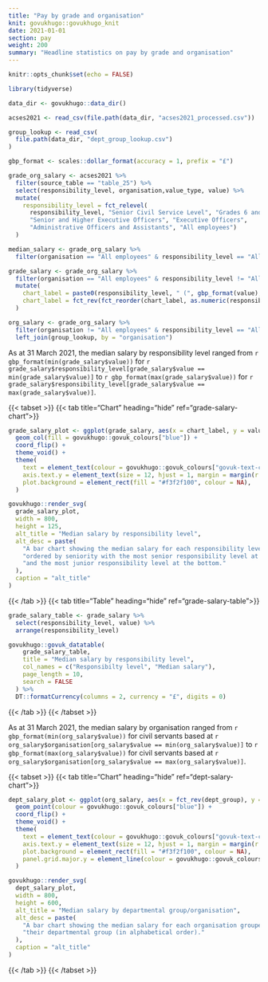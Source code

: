 ```yaml
---
title: "Pay by grade and organisation"
knit: govukhugo::govukhugo_knit
date: 2021-01-01
section: pay
weight: 200
summary: "Headline statistics on pay by grade and organisation"
---
```


```r
knitr::opts_chunk$set(echo = FALSE)

library(tidyverse)

data_dir <- govukhugo::data_dir()

acses2021 <- read_csv(file.path(data_dir, "acses2021_processed.csv"))

group_lookup <- read_csv(
  file.path(data_dir, "dept_group_lookup.csv")
)

gbp_format <- scales::dollar_format(accuracy = 1, prefix = "£")

grade_org_salary <- acses2021 %>%
  filter(source_table == "table_25") %>%
  select(responsibility_level, organisation,value_type, value) %>%
  mutate(
    responsibility_level = fct_relevel(
      responsibility_level, "Senior Civil Service Level", "Grades 6 and 7", 
      "Senior and Higher Executive Officers", "Executive Officers",
      "Administrative Officers and Assistants", "All employees")
  )

median_salary <- grade_org_salary %>%
  filter(organisation == "All employees" & responsibility_level == "All employees")

grade_salary <- grade_org_salary %>%
  filter(organisation == "All employees" & responsibility_level != "All employees") %>%
  mutate(
    chart_label = paste0(responsibility_level, " (", gbp_format(value), ")"),
    chart_label = fct_rev(fct_reorder(chart_label, as.numeric(responsibility_level)))
  )

org_salary <- grade_org_salary %>%
  filter(organisation != "All employees" & responsibility_level == "All employees") %>%
  left_join(group_lookup, by = "organisation")

```

As at 31 March 2021, the median salary by responsibility level ranged from `r gbp_format(min(grade_salary$value))` for `r grade_salary$responsibility_level[grade_salary$value == min(grade_salary$value)]` to `r gbp_format(max(grade_salary$value))` for `r grade_salary$responsibility_level[grade_salary$value == max(grade_salary$value)]`.

::::{.govuk-grid-row .data-card}
:::{.govuk-grid-column-full-width .data-display}
{{< tabset >}}
{{< tab title="Chart" heading="hide" ref="grade-salary-chart">}}
```r
grade_salary_plot <- ggplot(grade_salary, aes(x = chart_label, y = value)) +
  geom_col(fill = govukhugo::govuk_colours["blue"]) +
  coord_flip() +
  theme_void() +
  theme(
    text = element_text(colour = govukhugo::govuk_colours["govuk-text-colour"]),
    axis.text.y = element_text(size = 12, hjust = 1, margin = margin(r = 3)),
    plot.background = element_rect(fill = "#f3f2f100", colour = NA),
  )

govukhugo::render_svg(
  grade_salary_plot,
  width = 800,
  height = 125,
  alt_title = "Median salary by responsibility level",
  alt_desc = paste(
    "A bar chart showing the median salary for each responsibility level",
    "ordered by seniority with the most senior responsibility level at the top",
    "and the most junior responsibility level at the bottom."
  ),
  caption = "alt_title"
)
```
{{< /tab >}}
{{< tab title="Table" heading="hide" ref="grade-salary-table">}}
```r
grade_salary_table <- grade_salary %>%
  select(responsibility_level, value) %>%
  arrange(responsibility_level)

govukhugo::govuk_datatable(
    grade_salary_table,
    title = "Median salary by responsibility level",
    col_names = c("Responsibilty level", "Median salary"),
    page_length = 10,
    search = FALSE
  ) %>%
  DT::formatCurrency(columns = 2, currency = "£", digits = 0)
```
{{< /tab >}}
{{< /tabset >}}
:::
::::

As at 31 March 2021, the median salary by organisation ranged from `r gbp_format(min(org_salary$value))` for civil servants based at `r org_salary$organisation[org_salary$value == min(org_salary$value)]` to `r gbp_format(max(org_salary$value))` for civil servants based at `r org_salary$organisation[org_salary$value == max(org_salary$value)]`.

::::{.govuk-grid-row .data-card}
:::{.govuk-grid-column-full-width .data-display}
{{< tabset >}}
{{< tab title="Chart" heading="hide" ref="dept-salary-chart">}}
```r
dept_salary_plot <- ggplot(org_salary, aes(x = fct_rev(dept_group), y = value)) +
  geom_point(colour = govukhugo::govuk_colours["blue"]) +
  coord_flip() +
  theme_void() +
  theme(
    text = element_text(colour = govukhugo::govuk_colours["govuk-text-colour"]),
    axis.text.y = element_text(size = 12, hjust = 1, margin = margin(r = 3)),
    plot.background = element_rect(fill = "#f3f2f100", colour = NA),
    panel.grid.major.y = element_line(colour = govukhugo::govuk_colours["mid-grey"])
  )

govukhugo::render_svg(
  dept_salary_plot,
  width = 800,
  height = 600,
  alt_title = "Median salary by departmental group/organisation",
  alt_desc = paste(
    "A bar chart showing the median salary for each organisation grouped by",
    "their departmental group (in alphabetical order)."
  ),
  caption = "alt_title"
)

```
{{< /tab >}}
{{< /tabset >}}
:::
::::
